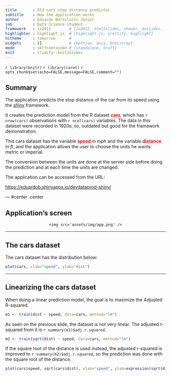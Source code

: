 ```yaml
---
title       : Old cars stop distance predictor
subtitle    : How the application works
author      : Eduardo Bortoluzzi Junior
job         : Data Science student
framework   : io2012        # {io2012, html5slides, shower, dzslides, ...}
highlighter : highlight.js  # {highlight.js, prettify, highlight}
hitheme     : tomorrow      # 
widgets     : []            # {mathjax, quiz, bootstrap}
mode        : selfcontained # {standalone, draft}
knit        : slidify::knit2slides
---
```

`r library(knitr)`
`r library(caret)`
`r opts_chunk$set(echo=FALSE,message=FALSE,comment="")`

## Summary

The application predicts the stop distance of the car from its speed using
the [shiny](http://shiny.rstudio.com/) framework.

It creates the prediction model from the R dataset <font style="font-weight:bold;color:red;">cars</font>, 
which has `r nrow(cars)` observations with `r ncol(cars)` variables. The data 
in this dataset were recorded in 1920s, so, outdated but good for the framework
demonstration.

This cars dataset has the variable <font style="font-weight:bold;color:red;">speed</font> 
in <font style="font-style:italic;">mph</font> and the variable 
<font style="font-weight:bold;color:red;">distance</font> in
<font style="font-style:italic;">ft</font>, and the application allows the user
to choose the units he wants: metric or imperial.

The conversion between the units are done at the server side before doing the
prediction and at each time the units are changed.

The application can be accessed from the URL:

<https://eduardob.shinyapps.io/devdataprod-shiny/>

--- #center .center

## Application's screen

<div style='text-align: center;'>
    <img src='assets/img/app.png' />
</div>


---

## The cars dataset

The cars dataset has the distribution below:

```r
plot(cars, xlab="speed", ylab="dist")
```

---

## Linearizing the cars dataset

When doing a linear prediction model, the goal is to maximize the Adjusted
R-squared.

```r
m1 <- train(dist ~ speed, data=cars, method="lm") 
```
As seen on the previous slide, the dataset is not very linear. The adjusted 
r-squared from it is `r summary(m1)$adj.r.squared`.

```r
m2 <- train(sqrt(dist) ~ speed, data=cars, method="lm") 
```
If the square root of the distance is used instead, the adjusted r-squared is 
improved to `r summary(m2)$adj.r.squared`, so the prediction was done with
the square root of the distance.

```r
plot(cars$speed, sqrt(cars$dist), xlab="speed", ylab=expression(sqrt(dist)))
```
